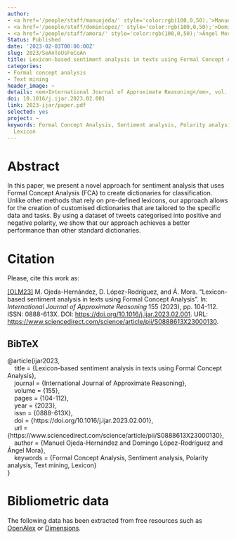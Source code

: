 ```yaml
---
author:
- <a href='/people/staff/manuojeda/' style='color:rgb(100,0,50);'>Manuel Ojeda Hernández</a>
- <a href='/people/staff/dominlopez/' style='color:rgb(100,0,50);'>Domingo López Rodríguez</a>
- <a href='/people/staff/amora/' style='color:rgb(100,0,50);'>Ángel Mora</a>
Status: Published
date: '2023-02-03T00:00:00Z'
slug: 2023/SeAnTeUsFoCoAn
title: Lexicon-based sentiment analysis in texts using Formal Concept Analysis
categories:
- Formal concept analysis
- Text mining
header_image: ~
details: <em>International Journal of Approximate Reasoning</em>, vol. 155, pp 104-112
doi: 10.1016/j.ijar.2023.02.001
link: 2023-ijar/paper.pdf
selected: yes
project: ~
keywords: Formal Concept Analysis, Sentiment analysis, Polarity analysis, Text mining,
  Lexicon
---
```



# Abstract


In this paper, we present a novel approach for sentiment analysis that uses Formal Concept Analysis (FCA) to create dictionaries for classification. Unlike other methods that rely on pre-defined lexicons, our approach allows for the creation of customised dictionaries that are tailored to the specific data and tasks. By using a dataset of tweets categorised into positive and negative polarity, we show that our approach achieves a better performance than other standard dictionaries.












# Citation
Please, cite this work as:


<a name=bib-ijar2023></a>[[OLM23]](#cite-ijar2023) M. Ojeda-Hernández, D. López-Rodríguez, and Á. Mora. “Lexicon-based sentiment analysis in texts using Formal Concept Analysis”. In: _International Journal of Approximate Reasoning_ 155 (2023), pp. 104-112. ISSN: 0888-613X. DOI: [https://doi.org/10.1016/j.ijar.2023.02.001](https://doi.org/https%3A%2F%2Fdoi.org%2F10.1016%2Fj.ijar.2023.02.001). URL: [https://www.sciencedirect.com/science/article/pii/S0888613X23000130](https://www.sciencedirect.com/science/article/pii/S0888613X23000130).

::: {.callout-note appearance="minimal" collapse=true}

## BibTeX

@article{ijar2023,<br>&nbsp;&nbsp;&nbsp;&nbsp;title = {Lexicon-based sentiment analysis in texts using Formal Concept Analysis},<br>&nbsp;&nbsp;&nbsp;&nbsp;journal = {International Journal of Approximate Reasoning},<br>&nbsp;&nbsp;&nbsp;&nbsp;volume = {155},<br>&nbsp;&nbsp;&nbsp;&nbsp;pages = {104-112},<br>&nbsp;&nbsp;&nbsp;&nbsp;year = {2023},<br>&nbsp;&nbsp;&nbsp;&nbsp;issn = {0888-613X},<br>&nbsp;&nbsp;&nbsp;&nbsp;doi = {https://doi.org/10.1016/j.ijar.2023.02.001},<br>&nbsp;&nbsp;&nbsp;&nbsp;url = {https://www.sciencedirect.com/science/article/pii/S0888613X23000130},<br>&nbsp;&nbsp;&nbsp;&nbsp;author = {Manuel Ojeda-Hernández and Domingo López-Rodríguez and Ángel Mora},<br>&nbsp;&nbsp;&nbsp;&nbsp;keywords = {Formal Concept Analysis, Sentiment analysis, Polarity analysis, Text mining, Lexicon}<br>}

:::



# Bibliometric data


The following data has been extracted from free resources such as [OpenAlex](https://openalex.org/) or [Dimensions](https://app.dimensions.ai/).

<div style="display: flex; justify-content: center; align-items: center; height: 100%;">
<span class="__dimensions_badge_embed__" data-doi="10.1016/j.ijar.2023.02.001" data-legend="always"></span></div><script async src="https://badge.dimensions.ai/badge.js" charset="utf-8"></script>

<div style="display: flex; justify-content: center; align-items: center; height: 100%;">
<a href="https://plu.mx/plum/a/?doi=10.1016/j.ijar.2023.02.001" class="plumx-details" data-site="plum" data-hide-when-empty="true">Lexicon-based sentiment analysis in texts using Formal Concept Analysis</a></div>


## Cites

The following graph plots the number of cites received by this work from its publication, on a yearly basis.

```r
#| echo: false
#| results: asis
#| warning: false
#| message: false
source(here::here('scripts', 'manage_publications.R'))
df <- readRDS('citation_history.rds')
plot_citation_history(df)
```



## Papers citing this work

The following is a non-exhaustive list of papers that cite this work:


<a name=bib-Akande_2023></a>[[1]](#cite-Akande_2023) O. N. Akande, M. O. Lawrence, and P. Ogedebe. “Application of bidirectional LSTM deep learning technique for sentiment analysis of COVID-19 tweets: post-COVID vaccination era”. In: _Journal of Electrical Systems and Information Technology_ 10.1 (Nov. 2023). ISSN: 2314-7172. DOI: [10.1186/s43067-023-00118-w](https://doi.org/10.1186%2Fs43067-023-00118-w). URL: [http://dx.doi.org/10.1186/s43067-023-00118-w](http://dx.doi.org/10.1186/s43067-023-00118-w).

<a name=bib-Barik_2024></a>[[2]](#cite-Barik_2024) K. Barik and S. Misra. “Analysis of customer reviews with an improved VADER lexicon classifier”. In: _Journal of Big Data_ 11.1 (Jan. 2024). ISSN: 2196-1115. DOI: [10.1186/s40537-023-00861-x](https://doi.org/10.1186%2Fs40537-023-00861-x). URL: [http://dx.doi.org/10.1186/s40537-023-00861-x](http://dx.doi.org/10.1186/s40537-023-00861-x).

<a name=bib-Berutu_2023></a>[[3]](#cite-Berutu_2023) S. S. Berutu, H. Budiati, J. Jatmika, et al. “Data preprocessing approach for machine learning-based sentiment classification”. In: _JURNAL INFOTEL_ 15.4 (Nov. 2023), p. 317–325. ISSN: 2085-3688. DOI: [10.20895/infotel.v15i4.1030](https://doi.org/10.20895%2Finfotel.v15i4.1030). URL: [http://dx.doi.org/10.20895/infotel.v15i4.1030](http://dx.doi.org/10.20895/infotel.v15i4.1030).

<a name=bib-Chen_2024></a>[[4]](#cite-Chen_2024) Y. Chen, C. Hao, A. Zheng, et al. “Emotional Orientation in Peer Assessment: Impact on College Student Performance”. In: _The Asia-Pacific Education Researcher_ (Jul. 2024). ISSN: 2243-7908. DOI: [10.1007/s40299-024-00884-9](https://doi.org/10.1007%2Fs40299-024-00884-9). URL: [http://dx.doi.org/10.1007/s40299-024-00884-9](http://dx.doi.org/10.1007/s40299-024-00884-9).

<a name=bib-Cheng_2023></a>[[5]](#cite-Cheng_2023) Y. Cheng, C. Zhang, A. K. Sangaiah, et al. “Efficient Low-Resource Medical Information Processing Based on Semantic Analysis and Granular Computing”. In: _ACM Transactions on Asian and Low-Resource Language Information Processing_ (Oct. 2023). ISSN: 2375-4702. DOI: [10.1145/3626319](https://doi.org/10.1145%2F3626319). URL: [http://dx.doi.org/10.1145/3626319](http://dx.doi.org/10.1145/3626319).

<a name=bib-Hidayat_2024></a>[[6]](#cite-Hidayat_2024) T. Hidayat, A. Ahmad, and H. C. Ngo. “Non-redundant implicational base of formal context with constraints using SAT”. In: _PeerJ Computer Science_ 10 (Jan. 2024), p. e1806. ISSN: 2376-5992. DOI: [10.7717/peerj-cs.1806](https://doi.org/10.7717%2Fpeerj-cs.1806). URL: [http://dx.doi.org/10.7717/peerj-cs.1806](http://dx.doi.org/10.7717/peerj-cs.1806).

<a name=bib-Ho_2024></a>[[7]](#cite-Ho_2024) C. F. Ho, K. L. Chean, and T. M. Lim. “Leveraging Machine Translation to Enhance Sentiment Analysis on Multilingual Text”. In: _Proceedings of the 2024 13th International Conference on Software and Computer Applications_. ICSCA 2024. ACM, Feb. 2024, p. 242–248. DOI: [10.1145/3651781.3651819](https://doi.org/10.1145%2F3651781.3651819). URL: [http://dx.doi.org/10.1145/3651781.3651819](http://dx.doi.org/10.1145/3651781.3651819).

<a name=bib-Liagkouras_2024></a>[[8]](#cite-Liagkouras_2024) K. Liagkouras and K. Metaxiotis. “Extracting Sentiment from Business News Announcements for More Efficient Decision Making”. In: _Advances in Artificial Intelligence-Empowered Decision Support Systems_. Springer Nature Switzerland, 2024, p. 263–282. ISBN: 9783031623165. DOI: [10.1007/978-3-031-62316-5_11](https://doi.org/10.1007%2F978-3-031-62316-5_11). URL: [http://dx.doi.org/10.1007/978-3-031-62316-5_11](http://dx.doi.org/10.1007/978-3-031-62316-5_11).

<a name=bib-Liu_2024></a>[[9]](#cite-Liu_2024) S. Liu and Q. Liu. “A sentiment analysis model based on dynamic pre-training and stacked involutions”. In: _The Journal of Supercomputing_ 80.11 (Apr. 2024), p. 15613–15635. ISSN: 1573-0484. DOI: [10.1007/s11227-024-06052-6](https://doi.org/10.1007%2Fs11227-024-06052-6). URL: [http://dx.doi.org/10.1007/s11227-024-06052-6](http://dx.doi.org/10.1007/s11227-024-06052-6).

<a name=bib-Liu_20242></a>[[10]](#cite-Liu_20242) X. Liu, M. Li, Y. Ma, et al. “Personalized tourism product design focused on tourist expectations and online reviews: An integrated MCDM method”. In: _Computers &amp; Industrial Engineering_ 188 (Feb. 2024), p. 109860. ISSN: 0360-8352. DOI: [10.1016/j.cie.2023.109860](https://doi.org/10.1016%2Fj.cie.2023.109860). URL: [http://dx.doi.org/10.1016/j.cie.2023.109860](http://dx.doi.org/10.1016/j.cie.2023.109860).

<a name=bib-Liu_20241></a>[[11]](#cite-Liu_20241) Y. Liu, T. You, J. Zou, et al. “Modelling customer requirement for mobile games based on online reviews using BW-CNN and S-Kano models”. In: _Expert Systems with Applications_ 258 (Dec. 2024), p. 125142. ISSN: 0957-4174. DOI: [10.1016/j.eswa.2024.125142](https://doi.org/10.1016%2Fj.eswa.2024.125142). URL: [http://dx.doi.org/10.1016/j.eswa.2024.125142](http://dx.doi.org/10.1016/j.eswa.2024.125142).

<a name=bib-Montesinos_Yufa_2024></a>[[12]](#cite-Montesinos_Yufa_2024) H. Montesinos-Yufa and E. Musgrove. “A Sentiment Analysis of News Articles Published Before and During the COVID-19 Pandemic”. In: _International Journal on Data Science and Technology_ 10.2 (Aug. 2024), p. 38–44. ISSN: 2472-2200. DOI: [10.11648/j.ijdst.20241002.13](https://doi.org/10.11648%2Fj.ijdst.20241002.13). URL: [http://dx.doi.org/10.11648/j.ijdst.20241002.13](http://dx.doi.org/10.11648/j.ijdst.20241002.13).

<a name=bib-Smatov_2024></a>[[13]](#cite-Smatov_2024) N. Smatov, R. Kalashnikov, and A. Kartbayev. “Development of Context-Based Sentiment Classification for Intelligent Stock Market Prediction”. In: _Big Data and Cognitive Computing_ 8.6 (May. 2024), p. 51. ISSN: 2504-2289. DOI: [10.3390/bdcc8060051](https://doi.org/10.3390%2Fbdcc8060051). URL: [http://dx.doi.org/10.3390/bdcc8060051](http://dx.doi.org/10.3390/bdcc8060051).

<a name=bib-Wang_2024></a>[[14]](#cite-Wang_2024) Y. Wang and K. Wang. “Will Public Health Emergencies Affect Compensatory Consumption Behavior? Evidence from Emotional Eating Perspective”. In: _Foods_ 13.22 (Nov. 2024), p. 3571. ISSN: 2304-8158. DOI: [10.3390/foods13223571](https://doi.org/10.3390%2Ffoods13223571). URL: [http://dx.doi.org/10.3390/foods13223571](http://dx.doi.org/10.3390/foods13223571).

<a name=bib-Zhang_2024></a>[[15]](#cite-Zhang_2024) C. Zhang, Q. Wen, D. Li, et al. “Intelligent evaluation system for new energy vehicles based on sentiment analysis: An MG-PL-3WD method”. In: _Engineering Applications of Artificial Intelligence_ 133 (Jul. 2024), p. 108485. ISSN: 0952-1976. DOI: [10.1016/j.engappai.2024.108485](https://doi.org/10.1016%2Fj.engappai.2024.108485). URL: [http://dx.doi.org/10.1016/j.engappai.2024.108485](http://dx.doi.org/10.1016/j.engappai.2024.108485).

<a name=bib-Zhang_2023></a>[[16]](#cite-Zhang_2023) L. Zhang and Y. Jiang. “Fusing semantic aspects for formal concept analysis using knowledge graphs”. In: _Multimedia Tools and Applications_ 83.6 (Jul. 2023), p. 16763–16797. ISSN: 1573-7721. DOI: [10.1007/s11042-023-16271-3](https://doi.org/10.1007%2Fs11042-023-16271-3). URL: [http://dx.doi.org/10.1007/s11042-023-16271-3](http://dx.doi.org/10.1007/s11042-023-16271-3).


